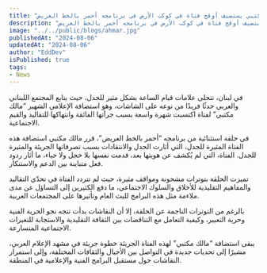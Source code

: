 ```yaml
---
title: "علامات قيام الساعة تظهر في لبنان: مالك مكتبي يستضيف أوقح فتاة في كوكب الأرض في برنامجه أحمر بالخط العريض !!"
description: "علامات قيام الساعة تظهر في لبنان: مالك مكتبي يستضيف أوقح فتاة في كوكب الأرض في برنامجه أحمر بالخط العريض !!"
image: "../../public/blogs/ahmar.jpg"
publishedAt: "2024-08-06"
updatedAt: "2024-08-06"
author: "EddDev"
isPublished: true
tags:
- News
---
```


في لبنان، تتجلى علامات قيام الساعة بشكل مثير للجدل، حيث يتابع المجتمع اللبناني والعربي حدثًا فريدًا من نوعه على الشاشات، وهو استضافة الإعلامي الشهير “مالك مكتبي” لفتاة اكتسبت شهرة واسعة بسبب جرأتها الفائقة وانتهاكها للتقاليد والقيم الاجتماعية.


في حلقة استثنائية من برنامجه “أحمر بالخط العريض”، قرر مالك مكتبي استضافة هذه الفتاة المثيرة للجدل، التي أثارت الجدل والانتقادات بسبب تصرفاتها الجريئة والمثيرة للجدل. الفتاة، التي لم يُكشف عن هويتها بعد، قدمت نفسها بلا خجل ولا حياء، ما أثار ردود فعل متباينة بين الدعم والاستنكار.


تميزت الحلقة بتوترات مشحونة ومواقف مثيرة، حيث لم تتردد الفتاة في تحدّي التقاليد والمفاهيم التقليدية للأخلاق والسلوك الاجتماعي، ما دفع الكثيرين إلى التساؤل عن مدى ملاءمة مثل هذه البرامج للبث العام وتأثيرها على المجتمعات العربية.

بالرغم من التوترات الناجمة عن الحلقة، إلا أن النقاشات بدأت تتجه نحو الحرية الفنية وحرية التعبير، وكيفية التعامل مع التناقضات بين الثقافة التقليدية والاستجابة للتغيرات الاجتماعية المتسارعة.

يبقى استضافة “مالك مكتبي” لهذه الفتاة الجريئة خطوة جريئة في مشهد الإعلام العربي، مشيرًا إلى تحديات جديدة في التواصل بين الأجيال والثقافات المختلفة، وإلى استمرار النقاشات حول مستقبل البرامج الفنية والإعلامية في المنطقة.